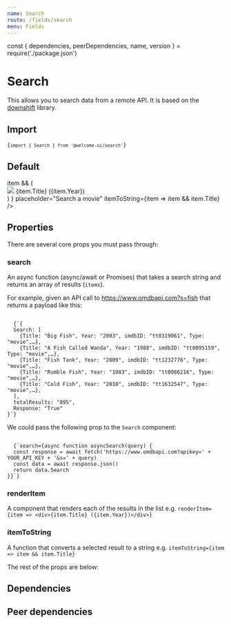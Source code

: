 ```yaml
---
name: Search
route: /fields/search
menu: Fields
---
```


const { dependencies, peerDependencies, name, version } = require('./package.json')

# Search

<TagVersion version={version} name={name} />

This allows you to search data from a remote API. It is based on the [downshift](https://github.com/downshift-js/downshift) library.

## Import

<Code>{`import { Search } from '@welcome-ui/search'`}</Code>

## Default

<Playground>
  <Form initialValues={{}}>
    <ConnectedField
      component={Search}
      search={async function asyncSearch(s) {
        const response = await fetch(`https://www.omdbapi.com?apikey=41514363&s=${s}`)
        const data = await response.json()
        return data.Search
      }}
      label="Movies"
      name="movies"
      renderItem={item =>
        item && (
          <div style={{ display: 'flex', alignItems: 'center' }}>
            <Shape width="40px" height="40px" shape="circle" mr="sm">
              <img src={item.Poster} />
            </Shape>
            {item.Title} ({item.Year})
          </div>
        )
      }
      placeholder="Search a movie"
      itemToString={item => item && item.Title}
    />
  </Form>
</Playground>

## Properties

There are several core props you must pass through:

### search

An async function (async/await or Promises) that takes a search string and returns an array of results (`items`).

For example, given an API call to https://www.omdbapi.com?s=fish that returns a payload like this:

<Code language="json">
  {`{
  Search: [
    {Title: "Big Fish", Year: "2003", imdbID: "tt0319061", Type: "movie",…},
    {Title: "A Fish Called Wanda", Year: "1988", imdbID: "tt0095159", Type: "movie",…},
    {Title: "Fish Tank", Year: "2009", imdbID: "tt1232776", Type: "movie",…},
    {Title: "Rumble Fish", Year: "1983", imdbID: "tt0086216", Type: "movie",…},
    {Title: "Cold Fish", Year: "2010", imdbID: "tt1632547", Type: "movie",…},
  ],
  totalResults: "895",
  Response: "True"
}`}
</Code>

We could pass the following prop to the `Search` component:

<Code>
  {`search={async function asyncSearch(query) {
  const response = await fetch('https://www.omdbapi.com?apikey=' + YOUR_API_KEY + '&s=' + query)
  const data = await response.json()
  return data.Search
}}`}
</Code>

### renderItem

A component that renders each of the results in the list e.g. `renderItem={item => <div>{item.Title} ({item.Year})</div>}`

### itemToString

A function that converts a selected result to a string e.g. `itemToString={item => item && item.Title}`

The rest of the props are below:

<Props of={Search} />

## Dependencies

<Dependencies dependencies={dependencies} />

## Peer dependencies

<Dependencies dependencies={peerDependencies} />

